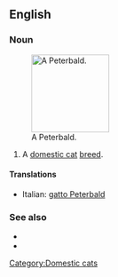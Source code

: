 ==English==

===Noun===
{{en-noun}}
[[File:Tamila.jpg|thumb|right|140px|A Peterbald.]]
# A [[domestic cat]] [[breed]].

====Translations====
{{checktrans-top}}
*Italian: [[gatto Peterbald]]
{{checktrans-mid}}

{{checktrans-bottom}}

===See also===
*{{pedia|Peterbald}}
*{{commonslite|Category:Peterbald}}

[[Category:Domestic cats]]